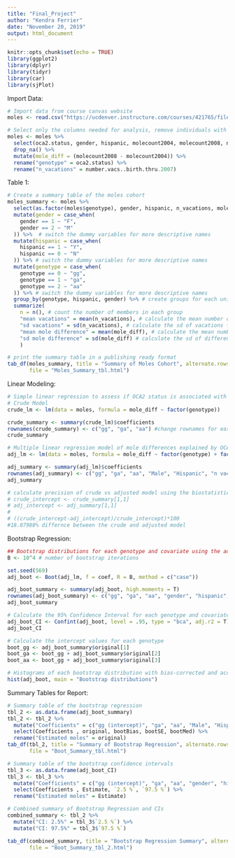 ---
title: "Final_Project"
author: "Kendra Ferrier"
date: "November 20, 2019"
output: html_document
---

```{r setup, include=FALSE}
knitr::opts_chunk$set(echo = TRUE)
library(ggplot2)
library(dplyr)
library(tidyr)
library(car)
library(sjPlot)
```

Import Data:
```{r}
# Import data from course canvas website
moles <- read.csv("https://ucdenver.instructure.com/courses/421765/files/9196715/download?wrap=1")

# Select only the columns needed for analysis, remove individuals with missing data, add a column with the difference between mole counts from 2004 to 2008, and change the name of oca2.status to "genotype", where 0 = gg, 1 = ga, 2 = aa. Gender; 1 = Female, 2 = Male.
moles <- moles %>% 
  select(oca2.status, gender, hispanic, molecount2004, molecount2008, number.vacs..birth.thru.2007) %>% 
  drop_na() %>% 
  mutate(mole_diff = (molecount2008 - molecount2004)) %>% 
  rename("genotype" = oca2.status) %>% 
  rename("n_vacations" = number.vacs..birth.thru.2007)
```

Table 1:
```{r}
# Create a summary table of the moles cohort
moles_summary <- moles %>% 
  select(as.factor(moles$genotype), gender, hispanic, n_vacations, mole_diff) %>%  # select only the rows needed for presenting
  mutate(gender = case_when(
    gender == 1 ~ "F",
    gender == 2 ~ "M"
  )) %>%  # switch the dummy variables for more descriptive names
  mutate(hispanic = case_when(
    hispanic == 1 ~ "Y",
    hispanic == 0 ~ "N"
  )) %>% # switch the dummy variables for more descriptive names
  mutate(genotype = case_when(
    genotype == 0 ~ "gg",
    genotype == 1 ~ "ga",
    genotype == 2 ~ "aa"
  )) %>% # switch the dummy variables for more descriptive names
  group_by(genotype, hispanic, gender) %>% # create groups for each unique combination of categorical variables
  summarize(
    n = n(), # count the number of members in each group
    "mean vacations" = mean(n_vacations), # calculate the mean number of vacations for each group
    "sd vacations" = sd(n_vacations), # calculate the sd of vacations for each group
    "mean mole difference" = mean(mole_diff), # calculate the mean number of difference in moles for each group
    "sd mole difference" = sd(mole_diff) # calculate the sd of difference in moles for each group
    ) 

# print the summary table in a publishing ready format
tab_df(moles_summary, title = "Summary of Moles Cohort", alternate.rows = T,
       file = "Moles_Summary_tbl.html")
```

Linear Modeling:
```{r}
# Simple linear regression to assess if OCA2 status is associated with number of moles developed between ages 6 and 10
# Crude Model
crude_lm <- lm(data = moles, formula = mole_diff ~ factor(genotype))

crude_summary <- summary(crude_lm)$coefficients
rownames(crude_summary) <- c("gg", "ga", "aa") #change rownames for ease of reading the summary
crude_summary

# Multiple linear regression model of mole differences explained by OCA2 status adjusted for gender, hispanic status, and number of seaside vacations through 2007.
adj_lm <- lm(data = moles, formula = mole_diff ~ factor(genotype) + factor(gender) + factor(hispanic) + n_vacations)

adj_summary <- summary(adj_lm)$coefficients
rownames(adj_summary) <- c("gg", "ga", "aa", "Male", "Hispanic", "n vacations") # change rownames for ease of reading the summary
adj_summary

# calculate precision of crude vs adjusted model using the biostatistician method.
# crude_intercept <- crude_summary[1,1]
# adj_intercept <- adj_summary[1,1]
# 
# ((crude_intercept-adj_intercept)/crude_intercept)*100
#18.87988% differnce between the crude and adjusted model
```

Bootstrap Regression:
```{r}
## Bootstrap distributions for each genotype and covariate using the adjusted model. 
B <- 10^4 # number of bootstrap iterations

set.seed(569) 
adj_boot <- Boot(adj_lm, f = coef, R = B, method = c("case"))

adj_boot_summary <- summary(adj_boot, high.moments = T)
rownames(adj_boot_summary) <- c("gg", "ga", "aa", "gender", "hispanic", "n vacations") # change rownames for ease of reading the summary table
adj_boot_summary

# Calculate the 95% Confidence Interval for each genotype and covariate based on bias-corrected and accelerated (BCa) bootstrap interval.
adj_boot_CI <- Confint(adj_boot, level = .95, type = "bca", adj.r2 = T) 
adj_boot_CI

# Calculate the intercept values for each genotype
boot_gg <- adj_boot_summary$original[1]
boot_ga <- boot_gg + adj_boot_summary$original[2]
boot_aa <- boot_gg + adj_boot_summary$original[3]

# Histograms of each bootstrap distribution with bias-corrected and accelterated confidence intervals. Intercept = genotype 'gg', factor(geno). Plot was exported as a pnj for further editing in Microsoft Powerpoint.
hist(adj_boot, main = "Bootstrap distributions")
```

Summary Tables for Report:
```{r}
# Summary table of the bootstrap regression
tbl_2 <- as.data.frame(adj_boot_summary)
tbl_2 <- tbl_2 %>% 
  mutate("Coefficients" = c("gg (intercept)", "ga", "aa", "Male", "Hispanic", "n vacations")) %>% 
  select(Coefficients , original, bootBias, bootSE, bootMed) %>% 
  rename("Estimated moles" = original)
tab_df(tbl_2, title = "Summary of Bootstrap Regression", alternate.rows = T,
       file = "Boot_Summary_tbl.html") 

# Summary table of the bootstrap confidence intervals
tbl_3 <- as.data.frame(adj_boot_CI)
tbl_3 <- tbl_3 %>% 
  mutate("Coefficients" = c("gg (intercept)", "ga", "aa", "gender", "hispanic", "n vacations")) %>% 
  select(Coefficients , Estimate, `2.5 %`, `97.5 %`) %>% 
  rename("Estimated moles" = Estimate)

# Combined summary of Bootstrap Regression and CIs
combined_summary <- tbl_2 %>% 
  mutate("CI: 2.5%" = tbl_3$`2.5 %`) %>% 
  mutate("CI: 97.5%" = tbl_3$`97.5 %`)

tab_df(combined_summary, title = "Bootstrap Regression Summary", alternate.rows = T,
       file = "Boot_Summary_tbl_2.html") 
```

